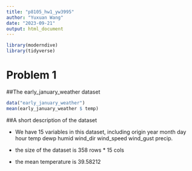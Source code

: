 ```yaml
---
title: "p8105_hw1_yw3995"
author: "Yuxuan Wang"
date: "2023-09-21"
output: html_document
---
```


```r
library(moderndive)
library(tidyverse)
```

# Problem 1

##The early_january_weather dataset
```r
data("early_january_weather")
mean(early_january_weather $ temp)
```

##A short description of the dataset

* We have 15 variables in this dataset, including origin  year month   day  hour  temp  dewp humid wind_dir wind_speed wind_gust precip.

* the size of the dataset is 358 rows * 15 cols

* the mean temperature is 39.58212
